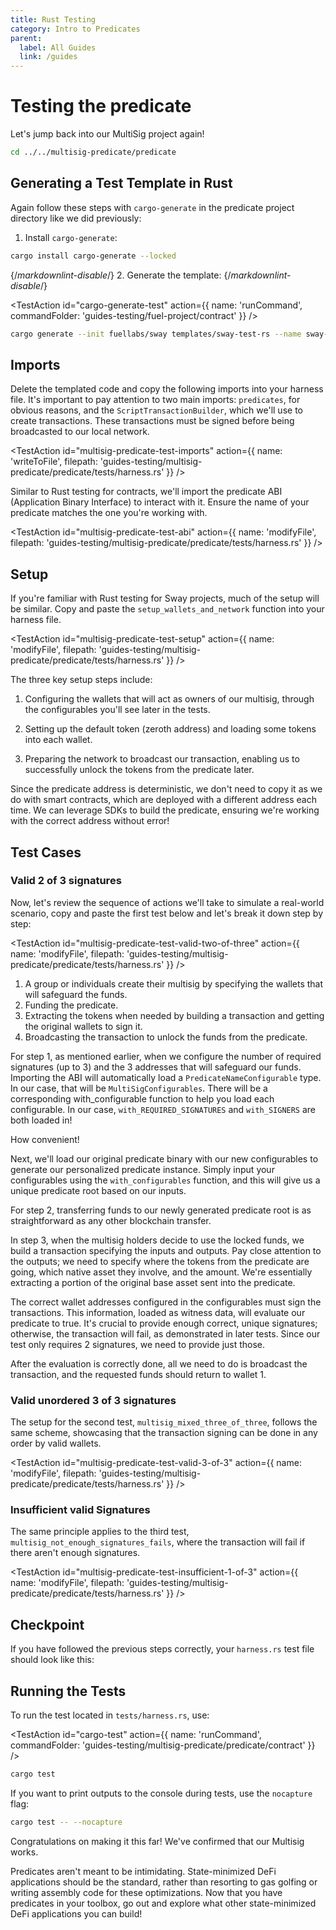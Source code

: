 ```yaml
---
title: Rust Testing
category: Intro to Predicates
parent:
  label: All Guides
  link: /guides
---
```


# Testing the predicate

Let's jump back into our MultiSig project again!

```sh
cd ../../multisig-predicate/predicate
```

## Generating a Test Template in Rust

Again follow these steps with `cargo-generate` in the predicate project directory like we did previously:

1. Install `cargo-generate`:

```bash
cargo install cargo-generate --locked
```

{/*markdownlint-disable*/}
2. Generate the template:
{/*markdownlint-disable*/}

<TestAction
id="cargo-generate-test"
action={{
  name: 'runCommand',
  commandFolder: 'guides-testing/fuel-project/contract'
}}
/>

```bash
cargo generate --init fuellabs/sway templates/sway-test-rs --name sway-store
```

## Imports

Delete the templated code and copy the following imports into your harness file. It's important to pay attention to two main imports: `predicates`, for obvious reasons, and the `ScriptTransactionBuilder`, which we'll use to create transactions. These transactions must be signed before being broadcasted to our local network.

<TestAction
id="multisig-predicate-test-imports"
action={{
  name: 'writeToFile',
  filepath: 'guides-testing/multisig-predicate/predicate/tests/harness.rs'
}}
/>

<CodeImport
  file="../../examples/intro-to-predicates/multisig-predicate/tests/harness.rs"
  comment="imports"
  commentType="//"
  lang="rust"
/>

Similar to Rust testing for contracts, we'll import the predicate ABI (Application Binary Interface) to interact with it. Ensure the name of your predicate matches the one you're working with.

<TestAction
id="multisig-predicate-test-abi"
action={{
  name: 'modifyFile',
  filepath: 'guides-testing/multisig-predicate/predicate/tests/harness.rs'
}}
/>

<CodeImport
  file="../../examples/intro-to-predicates/multisig-predicate/tests/harness.rs"
  comment="predicate_abi"
  commentType="//"
  lang="rust"
/>

## Setup

If you're familiar with Rust testing for Sway projects, much of the setup will be similar. Copy and paste the `setup_wallets_and_network` function into your harness file.

<TestAction
id="multisig-predicate-test-setup"
action={{
  name: 'modifyFile',
  filepath: 'guides-testing/multisig-predicate/predicate/tests/harness.rs'
}}
/>

<CodeImport
  file="../../examples/intro-to-predicates/multisig-predicate/tests/harness.rs"
  comment="setup"
  commentType="//"
  lang="rust"
/>

The three key setup steps include:

1. Configuring the wallets that will act as owners of our multisig, through the configurables you'll see later in the tests.

<CodeImport
  file="../../examples/intro-to-predicates/multisig-predicate/tests/harness.rs"
  comment="wallet_setup"
  commentType="//"
  lang="rust"
/>

2. Setting up the default token (zeroth address) and loading some tokens into each wallet.

<CodeImport
  file="../../examples/intro-to-predicates/multisig-predicate/tests/harness.rs"
  comment="token_setup"
  commentType="//"
  lang="rust"
/>

3. Preparing the network to broadcast our transaction, enabling us to successfully unlock the tokens from the predicate later.

<CodeImport
  file="../../examples/intro-to-predicates/multisig-predicate/tests/harness.rs"
  comment="network_setup"
  commentType="//"
  lang="rust"
/>

Since the predicate address is deterministic, we don't need to copy it as we do with smart contracts, which are deployed with a different address each time. We can leverage SDKs to build the predicate, ensuring we're working with the correct address without error!

## Test Cases

### Valid 2 of 3 signatures

Now, let's review the sequence of actions we'll take to simulate a real-world scenario, copy and paste the first test below and let's break it down step by step:

<TestAction
id="multisig-predicate-test-valid-two-of-three"
action={{
  name: 'modifyFile',
  filepath: 'guides-testing/multisig-predicate/predicate/tests/harness.rs'
}}
/>

<CodeImport
  file="../../examples/intro-to-predicates/multisig-predicate/tests/harness.rs"
  comment="ordered_two_signatures"
  commentType="//"
  lang="rust"
/>

1. A group or individuals create their multisig by specifying the wallets that will safeguard the funds.
2. Funding the predicate.
3. Extracting the tokens when needed by building a transaction and getting the original wallets to sign it.
4. Broadcasting the transaction to unlock the funds from the predicate.

For step 1, as mentioned earlier, when we configure the number of required signatures (up to 3) and the 3 addresses that will safeguard our funds. Importing the ABI will automatically load a `PredicateNameConfigurable` type. In our case, that will be `MultiSigConfigurables`. There will be a corresponding with_configurable function to help you load each configurable. In our case, `with_REQUIRED_SIGNATURES` and `with_SIGNERS` are both loaded in! 

How convenient!

<CodeImport
  file="../../examples/intro-to-predicates/multisig-predicate/tests/harness.rs"
  comment="configurables"
  commentType="//"
  lang="rust"
/>

Next, we'll load our original predicate binary with our new configurables to generate our personalized predicate instance. Simply input your configurables using the `with_configurables` function, and this will give us a unique predicate root based on our inputs.

<CodeImport
  file="../../examples/intro-to-predicates/multisig-predicate/tests/harness.rs"
  comment="predicate_test"
  commentType="//"
  lang="rust"
/>

For step 2, transferring funds to our newly generated predicate root is as straightforward as any other blockchain transfer.

<CodeImport
  file="../../examples/intro-to-predicates/multisig-predicate/tests/harness.rs"
  comment="fund_predicate"
  commentType="//"
  lang="rust"
/>

In step 3, when the multisig holders decide to use the locked funds, we build a transaction specifying the inputs and outputs. Pay close attention to the outputs; we need to specify where the tokens from the predicate are going, which native asset they involve, and the amount. We're essentially extracting a portion of the original base asset sent into the predicate.

<CodeImport
  file="../../examples/intro-to-predicates/multisig-predicate/tests/harness.rs"
  comment="transaction_building"
  commentType="//"
  lang="rust"
/>

The correct wallet addresses configured in the configurables must sign the transactions. This information, loaded as witness data, will evaluate our predicate to true. It's crucial to provide enough correct, unique signatures; otherwise, the transaction will fail, as demonstrated in later tests. Since our test only requires 2 signatures, we need to provide just those.

<CodeImport
  file="../../examples/intro-to-predicates/multisig-predicate/tests/harness.rs"
  comment="sign_transaction"
  commentType="//"
  lang="rust"
/>

After the evaluation is correctly done, all we need to do is broadcast the transaction, and the requested funds should return to wallet 1.

<CodeImport
  file="../../examples/intro-to-predicates/multisig-predicate/tests/harness.rs"
  comment="broadcast_transaction"
  commentType="//"
  lang="rust"
/>

### Valid unordered 3 of 3 signatures

The setup for the second test, `multisig_mixed_three_of_three`, follows the same scheme, showcasing that the transaction signing can be done in any order by valid wallets.

<TestAction
id="multisig-predicate-test-valid-3-of-3"
action={{
  name: 'modifyFile',
  filepath: 'guides-testing/multisig-predicate/predicate/tests/harness.rs'
}}
/>

<CodeImport
  file="../../examples/intro-to-predicates/multisig-predicate/tests/harness.rs"
  comment="unordered_three_signatures"
  commentType="//"
  lang="rust"
/>

### Insufficient valid Signatures

The same principle applies to the third test, `multisig_not_enough_signatures_fails`, where the transaction will fail if there aren't enough signatures.

<TestAction
id="multisig-predicate-test-insufficient-1-of-3"
action={{
  name: 'modifyFile',
  filepath: 'guides-testing/multisig-predicate/predicate/tests/harness.rs'
}}
/>

<CodeImport
  file="../../examples/intro-to-predicates/multisig-predicate/tests/harness.rs"
  comment="not_enough_signatures"
  commentType="//"
  lang="rust"
/>

## Checkpoint

If you have followed the previous steps correctly, your `harness.rs` test file should look like this:

<CodeImport
  file="../../examples/intro-to-predicates/multisig-predicate/tests/harness.rs"
  comment="all"
  commentType="//"
  lang="rust"
/>

## Running the Tests

To run the test located in `tests/harness.rs`, use:

<TestAction
id="cargo-test"
action={{
  name: 'runCommand',
  commandFolder: 'guides-testing/multisig-predicate/predicate/contract'
}}
/>

```sh
cargo test
```

If you want to print outputs to the console during tests, use the `nocapture` flag:

```sh
cargo test -- --nocapture
```

Congratulations on making it this far! We've confirmed that our Multisig works. 

Predicates aren't meant to be intimidating. State-minimized DeFi applications should be the standard, rather than resorting to gas golfing or writing assembly code for these optimizations. Now that you have predicates in your toolbox, go out and explore what other state-minimized DeFi applications you can build!
